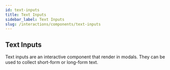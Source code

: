 ```yaml
---
id: text-inputs
title: Text Inputs
sidebar_label: Text Inputs
slug: /interactions/components/text-inputs
---
```


## Text Inputs

Text inputs are an interactive component that render in modals. They can be used to collect short-form or long-form text.

